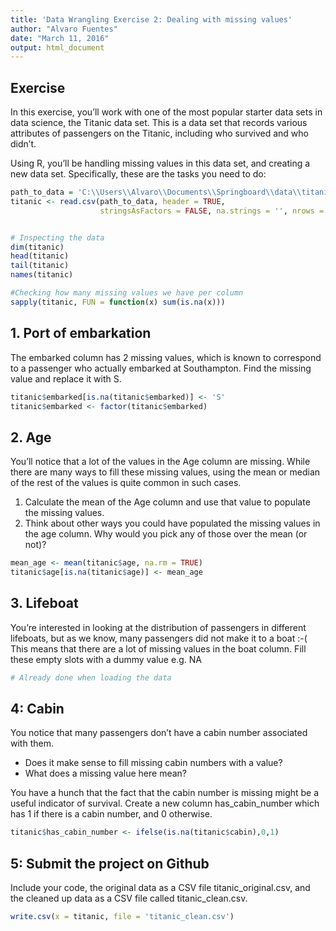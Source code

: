 ```yaml
---
title: 'Data Wrangling Exercise 2: Dealing with missing values'
author: "Alvaro Fuentes"
date: "March 11, 2016"
output: html_document
---
```


## Exercise
In this exercise, you'll work with one of the most popular starter data sets in data science, the Titanic data set. This is a data set that records various attributes of passengers on the Titanic, including who survived and who didn’t.

Using R, you’ll be handling missing values in this data set, and creating a new data set. Specifically, these are the tasks you need to do:

```r
path_to_data = 'C:\\Users\\Alvaro\\Documents\\Springboard\\data\\titanic_original.csv'
titanic <- read.csv(path_to_data, header = TRUE, 
                    stringsAsFactors = FALSE, na.strings = '', nrows = 1309)


# Inspecting the data
dim(titanic)
head(titanic)
tail(titanic)
names(titanic)

#Checking how many missing values we have per column
sapply(titanic, FUN = function(x) sum(is.na(x)))
```

## 1. Port of embarkation
The embarked column has 2 missing values, which is known to correspond to a passenger who actually embarked at Southampton. Find the missing value and replace it with S.

```r
titanic$embarked[is.na(titanic$embarked)] <- 'S'
titanic$embarked <- factor(titanic$embarked)
```

## 2. Age
You’ll notice that a lot of the values in the Age column are missing. While there are many ways to fill these missing values, using the mean or median of the rest of the values is quite common in such cases.

1. Calculate the mean of the Age column and use that value to populate the missing values.
2. Think about other ways you could have populated the missing values in the age column. Why would you pick any of those over the mean (or not)?

```r
mean_age <- mean(titanic$age, na.rm = TRUE)
titanic$age[is.na(titanic$age)] <- mean_age
```

## 3. Lifeboat
You’re interested in looking at the distribution of passengers in different lifeboats, but as we know, many passengers did not make it to a boat :-( This means that there are a lot of missing values in the boat column. Fill these empty slots with a dummy value e.g. NA


```r
# Already done when loading the data

```

## 4: Cabin
You notice that many passengers don’t have a cabin number associated with them.

* Does it make sense to fill missing cabin numbers with a value?
* What does a missing value here mean?

You have a hunch that the fact that the cabin number is missing might be a useful indicator of survival. Create a new column has_cabin_number which has 1 if there is a cabin number, and 0 otherwise.

```r
titanic$has_cabin_number <- ifelse(is.na(titanic$cabin),0,1)
```

## 5: Submit the project on Github
Include your code, the original data as a CSV file titanic_original.csv, and the cleaned up data as a CSV file called titanic_clean.csv.

```r
write.csv(x = titanic, file = 'titanic_clean.csv')
```





